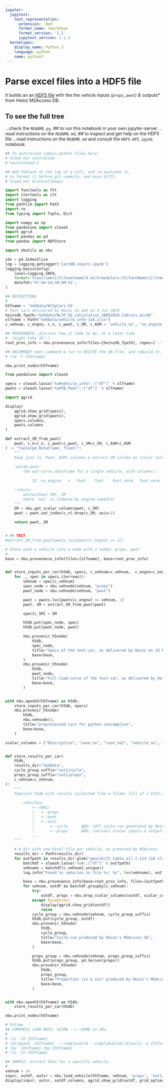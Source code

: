 ```yaml
---
jupyter:
  jupytext:
    text_representation:
      extension: .Rmd
      format_name: rmarkdown
      format_version: '1.1'
      jupytext_version: 1.1.3
  kernelspec:
    display_name: Python 3
    language: python
    name: python3
---
```


# Parse excel files into a HDF5 file
It builds an an [HDF5 file](https://pandas.pydata.org/pandas-docs/stable/user_guide/io.html#io-hdf5) 
with the the *vehicle inputs (`props`, `pwot`) & *outputs* from Heinz MSAccess DB.

## To see the full tree
...check the `README.py`,
## to run this notebook in your own jupyter-server
...read instructions on the `README.md`,
## to inspect and get help on the HDF5 file
...read instructions on the `README.md` and consult the `HDF5-API.ipynb` notebook.

```python
## To autoreload codein python files here.
# %load_ext autoreload
# %autoreload 2

## Add %%black at the top of a cell, and re-evaluate it, 
# to format it before git-commits, and ease diffs.
# %load_ext blackcellmagic
```

```python
import functools as ftt
import itertools as itt
import logging
from pathlib import Path
import re
from typing import Tuple, Dict

import numpy as np
from pandalone import xleash
import qgrid
import pandas as pd
from pandas import HDFStore

import nbutils as nbu

idx = pd.IndexSlice
log = logging.getLogger('CarsDB-inputs.ipynb')
logging.basicConfig(
    level=logging.INFO, 
    format='%(asctime)s|%(levelname)4.4s|%(module)s:[%(funcName)s]:%(message)s', 
    datefmt='%Y-%m-%d,%H:%M:%S',
)
```

```python
## DEFINITIONS
#
h5fname = 'VehData/WltpCars.h5'
# Test cars delivered by Heinz to ank on 4 Jun 2019
heinzdb_fpath="VehData/WLTP_GS_calculation_28052019-116cars.accdb"
xlfname = Path("VehData/vehicle_info-116.xlsx")
c_vehnum, c_engno, c_n, c_pwot, c_SM, c_ASM = 'vehicle_no', 'no_engine', 'n', 'Pwot', 'SM', 'ASM'
```

```python
## PROVENANCE: discover how it came to be, at a later time
#  (might take 10'')
root_prov_info = nbu.provenance_info(files=[heinzdb_fpath], repos=['.']) 
```

```python
## UNCOMMENT next command & run to DELETE the db-file, and rebuild it.
# !rm -f {h5fname}
```

```python
nbu.print_nodes(h5fname)
```

```python
from pandalone import xleash

specs = xleash.lasso('%s#vehicle_info!::["df"]' % xlfname)
pwots = xleash.lasso('%s#TB_Pwot!::["df"]' % xlfname)
```

```python
import qgrid

display(
    qgrid.show_grid(specs),
    qgrid.show_grid(pwots),
    specs.columns, 
    pwots.columns
)
```

```python
def extract_SM_from_pwot(
    pwot, c_n=c_n, c_pwot=c_pwot, c_SM=c_SM, c_ASM=c_ASM
) -> "Tuple(pd.DataFrame, float)":
    """
    Keep just (n, Pwot, ASM) columns & extract SM column as scalar value.
    
    :param pwot:
        the wot-curve dataframe for a single vehicle, with columns::
        
            IX	no_engine	n	Pwot	Twot	Pwot_norm	Twot_norm	SM	ASM	Pavai

    :return:
        wot(without SM), SM
        where `wot` is indexed by engine-speed(n)
    """
    SM = nbu.get_scalar_column(pwot, c_SM)
    pwot = pwot.set_index(c_n).drop(c_SM, axis=1)

    return pwot, SM


# ## TEST
#extract_SM_from_pwot(pwots.loc[pwots[c_engno] == 3])
```

```python
# Store each a vehicle into a node with 2 nodes: props, pwot
#
base = nbu.provenance_info(files=[xlfname], base=root_prov_info)


def store_inputs_per_car(h5db, specs, c_vehnum=c_vehnum,  c_engno=c_engno,  c_SM=c_SM, c_ASM=c_ASM):
    for _, spec in specs.iterrows():
        vehnum = spec[c_vehnum]
        spec_node = nbu.vehnode(vehnum, "props")
        pwot_node = nbu.vehnode(vehnum, "pwot")

        pwot = pwots.loc[pwots[c_engno] == vehnum, :]
        pwot, SM = extract_SM_from_pwot(pwot)

        spec[c_SM] = SM

        h5db.put(spec_node, spec)
        h5db.put(pwot_node, pwot)

        nbu.provenir_h5node(
            h5db,
            spec_node,
            title="Specs of the test-car, as delivered by Heinz on 13 May 2019",
            base=base,
        )
        nbu.provenir_h5node(
            h5db,
            pwot_node,
            title="Full-load-curve of the test-car, as delivered by Heinz on 13 May 2019",
            base=base,
        )


with nbu.openh5(h5fname) as h5db:
    store_inputs_per_car(h5db, specs)
    nbu.provenir_h5node(
        h5db,
        nbu.vehnode(),
        title="preprocessed cars for python consumption",
        base=base,
    )
```

```python
scalar_columns = ["Description", "case_no", "case_no2", "vehicle_no", "IDclass"]


def store_results_per_car(
    h5db,
    results_dir="VehData",
    cycle_group_suffix="out1/cycle",
    props_group_suffix="out1/props",
    c_vehnum=c_vehnum,
):
    """
    Populate h5db with results collected from a folder full of (`V123.xls`, ...) exchel-files.
    
        vehicles/
            +--v001/
            |   +--props
            |   +--pwot
            |   +--out1
            |       +--cycle      ADD: (df) cycle-run generated by HeinzDb
            |       +--props      ADD: (series) scalar inputs & outputs generated by HeinzDb
            ...
    """

    # A dir with one Excel-file per vehicle, as produced by MSAccess.
    results_dir = Path(results_dir)
    for outfpath in results_dir.glob("gearshift_table_all.7.113-116.xlsx"):
        batchdf = xleash.lasso('%s#::["df"]' % outfpath)
        vehnums = batchdf[c_vehnum].unique()
        log.info("Found %s vehicles in file %s: %s", len(vehnums), outfpath, vehnums)

        base = nbu.provenance_info(base=root_prov_info, files=[outfpath])
        for vehnum, outdf in batchdf.groupby(c_vehnum):
            try:
                outdf, props = nbu.drop_scalar_columns(outdf, scalar_columns)
            except Exception:
                display(qgrid.show_grid(outdf))
                raise
            cycle_group = nbu.vehnode(vehnum, cycle_group_suffix)
            h5db.put(cycle_group, outdf)
            nbu.provenir_h5node(
                h5db,
                cycle_group,
                title="Cycle-run produced by Heinz's MSAccess db",
                base=base,
            )

            props_group = nbu.vehnode(vehnum, props_group_suffix)
            h5db.put(props_group, pd.Series(props))
            nbu.provenir_h5node(
                h5db,
                props_group,
                title="Properties (in & out) produced by Heinz's MSAccess db",
                base=base,
            )


with nbu.openh5(h5fname) as h5db:
    store_results_per_car(h5db)
```

```python
nbu.print_nodes(h5fname)
```

```python
# %%time
## COMPRESS x100 HDF5: 431Mb --> ~83Mb in 20s.
#
# !ls -lh {h5fname}
# !ptrepack  {h5fname}  --complevel=9 --complib=blosc:blosclz -o {h5fname}.tmp
# !mv  {h5fname}.tmp {h5fname}
# !ls -lh {h5fname}
```

```python
## SAMPLE: extract data for a specific vehicle. 
#
vehnum = 14
inpsr, outdf, outsr = nbu.load_vehicle(h5fname, vehnum, 'props', 'out1/cycle', 'out1/props')
display(inpsr, outsr, outdf.columns, qgrid.show_grid(outdf, grid_options={'forceFitColumns': False}))
```
